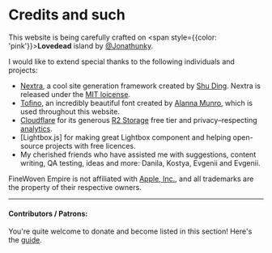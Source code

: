 # Credits and such

This website is being carefully crafted on <span style={{color: 'pink'}}>**Lovedead**</span> island by [@Jonathunky](https://twitter.com/Jonathunky).

I would like to extend special thanks to the following individuals and projects:

- [Nextra](https://nextra.site/), a cool site generation framework created by [Shu Ding](https://shud.in/). Nextra is released under the [MIT loicense](https://github.com/shuding/nextra/blob/main/LICENSE).
- [Tofino](https://alannamunro.com/fonts/tofino/), an incredibly beautiful font created by [Alanna Munro](https://alannamunro.com/), which is used throughout this website.
- [Cloudflare](https://www.cloudflare.com/en-gb/) for its generous [R2 Storage](https://www.cloudflare.com/en-gb/developer-platform/r2/) free tier and privacy–respecting [analytics](https://www.cloudflare.com/en-gb/web-analytics/).
- [Lightbox.js] for making great Lightbox component and helping open-source projects with free licences.
- My cherished friends who have assisted me with suggestions, content writing, QA testing, ideas and more: Danila, Kostya, Evgenii and Evgenii.

FineWoven Empire is not affiliated with [Apple, Inc.](https://www.apple.com/), and all trademarks are the property of their respective owners.

---

#### Contributors / Patrons:

You're quite welcome to donate and become listed in this section! Here's the [guide](support).
